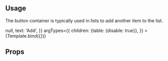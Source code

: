 

<Meta title="Admin/Custom/ButtonContainer" component={ButtonContainer} />

## Usage

The button container is typically used in lists to add another item to the list.


<Canvas>
  <Story
    name="Default"
    args={{
      onClick: () => null,
      text: 'Add',
    }}
    argTypes={{
      children: {table: {disable: true}},
    }}
  >
    {Template.bind({})}
  </Story>
</Canvas>

## Props

<ArgsTable story="Default" />
